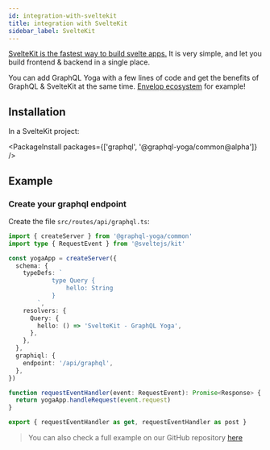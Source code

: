 ```yaml
---
id: integration-with-sveltekit
title: integration with SvelteKit
sidebar_label: SvelteKit
---
```


[SvelteKit is the fastest way to build svelte apps.](https://kit.svelte.dev/) It is very simple, and let you build frontend & backend in a single place.

You can add GraphQL Yoga with a few lines of code and get the benefits of GraphQL & SvelteKit at the same time. [Envelop ecosystem](https://www.envelop.dev) for example!

## Installation

In a SvelteKit project:

<PackageInstall packages={['graphql', '@graphql-yoga/common@alpha']} />

## Example

### Create your graphql endpoint

Create the file `src/routes/api/graphql.ts`:

```ts
import { createServer } from '@graphql-yoga/common'
import type { RequestEvent } from '@sveltejs/kit'

const yogaApp = createServer({
  schema: {
    typeDefs: `
			type Query {
				hello: String
			}
		`,
    resolvers: {
      Query: {
        hello: () => 'SvelteKit - GraphQL Yoga',
      },
    },
  },
  graphiql: {
    endpoint: '/api/graphql',
  },
})

function requestEventHandler(event: RequestEvent): Promise<Response> {
  return yogaApp.handleRequest(event.request)
}

export { requestEventHandler as get, requestEventHandler as post }
```

> You can also check a full example on our GitHub repository [here](https://github.com/dotansimha/graphql-yoga/tree/master/examples/sveltekit)
